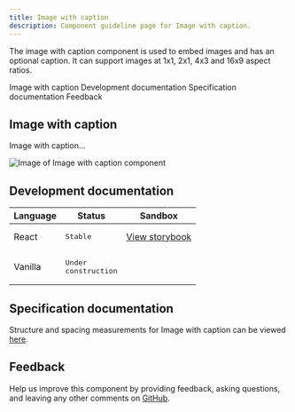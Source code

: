 ```yaml
---
title: Image with caption
description: Component guideline page for Image with caption.
---
```


<PageDescription>

The image with caption component is used to embed images and has an optional caption. It can support images at 1x1, 2x1, 4x3 and 16x9 aspect ratios.

</PageDescription>

<AnchorLinks>

<AnchorLink>Image with caption</AnchorLink>
<AnchorLink>Development documentation</AnchorLink>
<AnchorLink>Specification documentation</AnchorLink>
<AnchorLink>Feedback</AnchorLink>

</AnchorLinks>

## Image with caption
Image with caption...

![Image of Image with caption component](../../images/component/Cardgroup/)


## Development documentation

| Language      | Status        | Sandbox                                                                              |
| ------------- | -----------   | ------------------------------------------------------------------------             |
| React         | <div><span class="bx--tag bx--tag--green"><pre>Stable</pre></span></div>        | [View storybook](https://ibmdotcom-react.mybluemix.net/?path=/story/components-imagewithcaption--default)     |
| Vanilla       | <div><span class="bx--tag bx--tag--cool-gray"><pre>Under construction</pre></span></div>  |

## Specification documentation

Structure and spacing measurements for Image with caption can be viewed [here]().

## Feedback

Help us improve this component by providing feedback, asking questions, and leaving any other comments on [GitHub]().
